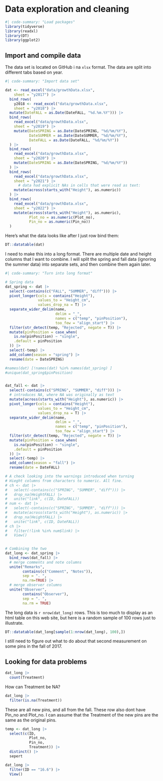 # Data exploration and cleaning {#data-exp}

```r
#| code-summary: "Load packages"
library(tidyverse)
library(readxl)
library(DT)
library(ggplot2)
```

## Import and compile data

The data set is located on GitHub i na `xlsx` format.
The data are split into different tabs based on year.

```r
#| code-summary: "Import data set"

dat <- read_excel("data/growthData.xlsx", 
    sheet = "y2017") |>
  bind_rows(
    y2018 <- read_excel("data/growthData.xlsx", 
    sheet = "y2018") |>
  mutate(DateFALL = as.Date(DateFALL, "%d.%m.%Y"))) |>
  bind_rows(
    read_excel("data/growthData.xlsx", 
    sheet = "y2019") |>
    mutate(DateSPRING = as.Date(DateSPRING, "%d/%m/%Y"),
           DateSUMMER = as.Date(DateSUMMER, "%d/%m/%Y"),
           DateFALL = as.Date(DateFALL, "%d/%m/%Y"))
  ) |>
  bind_rows(
    read_excel("data/growthData.xlsx", 
    sheet = "y2020") |>
    mutate(DateSPRING = as.Date(DateSPRING, "%d/%m/%Y"))
  ) |>
  bind_rows(
    read_excel("data/growthData.xlsx", 
    sheet = "y2021") |>
      # data had explicit NAs in cells that were read as text:
    mutate(across(starts_with("Height"), as.numeric))
  ) |>
  bind_rows(
    read_excel("data/growthData.xlsx", 
    sheet = "y2022") |>
    mutate(across(starts_with("Height"), as.numeric),
           Plot_no = as.numeric(Plot_no),
           Pin_no = as.numeric(Pin_no))
  )
```

Here's what the data looks like after I just row bind them:

```r
DT::datatable(dat)
```


I need to make this into a long format. 
There are multiple date and height columns that I want to combine.
I will split the spring and fall data (ignoring the summer data) 
into separate sets, and then combine them again later. 

```r
#| code-summary: "Turn into long format"

# Spring data
dat_spring <- dat |>
  select(-contains(c("FALL", "SUMMER", "diff"))) |>
  pivot_longer(cols = contains("Height"),
               values_to = "Height_cm",
               values_drop_na = T) |>
  separate_wider_delim(name, 
                       delim = "_",
                       names = c("temp", "pinPosition"),
                       too_few = "align_start") |>
  filter(str_detect(temp, "Rejected", negate = T)) |>
  mutate(pinPosition = case_when(
    is.na(pinPosition) ~ "single",
    .default = pinPosition
  )) |>
  select(-temp) |>
  add_column(season = "spring") |>
  rename(date = DateSPRING)

#names(dat) [!names(dat) %in% names(dat_spring) ]
#unique(dat_spring$pinPosition)


dat_fall <- dat |>
  select(-contains(c("SPRING", "SUMMER", "diff"))) |>
  # introduces NA, where NA was originally as text
  mutate(across(starts_with("Height"), as.numeric)) |>
  pivot_longer(cols = contains("Height"),
               values_to = "Height_cm",
               values_drop_na = T) |>
  separate_wider_delim(name, 
                       delim = "_",
                       names = c("temp", "pinPosition"),
                       too_few = "align_start") |>
  filter(str_detect(temp, "Rejected", negate = T)) |>
  mutate(pinPosition = case_when(
    is.na(pinPosition) ~ "single",
    .default = pinPosition
  )) |>
  select(-temp) |>
  add_column(season = "fall") |>
  rename(date = DateFALL)

# A check looking into the warnings introduced when turning
# Hieght columns from characters to numeric. All fine.
# ch <- dat |>
#   select(-contains(c("SPRING", "SUMMER", "diff"))) |>
#   drop_na(HeightFALL) |>
#   unite("link", c(ID, DateFALL))
# num <- dat |>
#   select(-contains(c("SPRING", "SUMMER", "diff"))) |>
#   mutate(across(starts_with("Height"), as.numeric)) |>
#   drop_na(HeightFALL) |>
#   unite("link", c(ID, DateFALL))
# ch |>
#   filter(!link %in% num$link) |>
#   View()
  

# Combining the two
dat_long <- dat_spring |>
  bind_rows(dat_fall) |>
  # merge comments and note columns
  unite("Remarks", 
        contains(c("Comment", "Notes")), 
        sep = ". ",
        na.rm=TRUE) |>
  # merge observer columns
  unite("Observer",
        contains("Observer"),
        sep = ". ",
        na.rm = TRUE)


```

The long data is `r nrow(dat_long)` rows.
This is too much to display as an html table on this web site, but here is a 
random sample of 100 rows just to illustrate.

```r
DT::datatable(dat_long[sample(1:nrow(dat_long), 100),])
```

I still need to figure out what to do about that second measurement on some
pins in the fall of 2017.

## Looking for data problems

```r
dat_long |>
  count(Treatment)
```

How can Treatment be NA?

```r
dat_long |>
  filter(is.na(Treatment)) 
```

These are all new pins, and all from the fall.
These row also dont have Pin_no and Plot_no.
I can assume that the Treatment of the new pins are the same as the original
pins.

```r
temp <- dat_long |>
  select(c(ID, 
           Plot_no,
           Pin_no,
           Treatment)) |>
  distinct() |>
  sepert
```


```r
dat_long |>
  filter(ID == "16.6") |>
  View()

```

